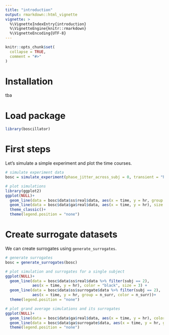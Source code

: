 ```yaml
---
title: "introduction"
output: rmarkdown::html_vignette
vignette: >
  %\VignetteIndexEntry{introduction}
  %\VignetteEngine{knitr::rmarkdown}
  %\VignetteEncoding{UTF-8}
---
```


```r
knitr::opts_chunk$set(
  collapse = TRUE,
  comment = "#>"
)
```

# Installation

tba 

# Load package

```r
library(boscillator)
```

# First steps

Let's simulate a simple experiment and plot the time courses.
```r
# simulate experiment data
bosc = simulate_experiment(phase_jitter_across_subj = 0, transient = "hanning")

# plot simulations
library(ggplot2)
ggplot(NULL)+
  geom_line(data = bosc$data$ss$real$data, aes(x = time, y = hr, group = subj, color = subj), linetype = "dashed")+
  geom_line(data = bosc$data$ga$real$data, aes(x = time, y = hr), size = 2)+
  theme_classic()+
  theme(legend.position = "none")

```


# Create surrogate datasets

We can create surrogates using `generate_surrogates`.

```r

# generate surrogates
bosc = generate_surrogates(bosc)

# plot simulation and surrogates for a single subject
ggplot(NULL)+
  geom_line(data = bosc$data$ss$real$data %>% filter(subj == 2),
            aes(x = time, y = hr), color = "black", size = 3) +
  geom_line(data = bosc$data$ss$surrogate$data %>% filter(subj == 2),
            aes(x = time, y = hr, group = n_surr, color = n_surr))+
  theme(legend.position = "none")

# plot grand average simulations and its surrogates
ggplot(NULL)+
  geom_line(data = bosc$data$ga$real$data, aes(x = time, y = hr), color = "black", size = 3) +
  geom_line(data = bosc$data$ga$surrogate$data, aes(x = time, y = hr, group = n_surr, color = n_surr))+
  theme(legend.position = "none")

```
